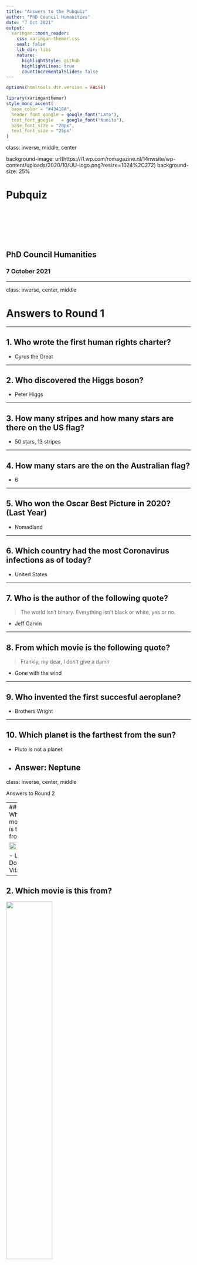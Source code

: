 ```yaml
---
title: "Answers to the Pubquiz"
author: "PhD Council Humanities" 
date: "7 Oct 2021"
output:
  xaringan::moon_reader:
    css: xaringan-themer.css
    seal: false
    lib_dir: libs
    nature:
      highlightStyle: github
      highlightLines: true
      countIncrementalSlides: false
---
```


```r
options(htmltools.dir.version = FALSE)
```

```r
library(xaringanthemer)
style_mono_accent(
  base_color = "#43418A",
  header_font_google = google_font("Lato"),
  text_font_google   = google_font("Nunito"),
  base_font_size = "20px",
  text_font_size = "25px"
)
```

class: inverse, middle, center

background-image: url(https://i1.wp.com/romagazine.nl/14nwsite/wp-content/uploads/2020/10/UU-logo.png?resize=1024%2C272)
background-size: 25%

# Pubquiz

<br>
<br>
<br>
<br>
<br>

## PhD Council Humanities

### 7 October 2021

---

class: inverse, center, middle

# Answers to Round 1

---

## 1. Who wrote the first human rights charter?

- Cyrus the Great

---

## 2. Who discovered the Higgs boson?

- Peter Higgs

---

## 3. How many stripes and how many stars are there on the US flag? 

- 50 stars, 13 stripes

---

## 4. How many stars are the on the Australian flag?

- 6

---

## 5. Who won the Oscar Best Picture in 2020? (Last Year)

- Nomadland

---

## 6. Which country had the most Coronavirus infections as of today?

- United States

---

## 7. Who is the author of the following quote?

> The world isn't binary. Everything isn't black or white, yes or no. 

- Jeff Garvin

---

## 8. From which movie is the following quote?

> Frankly, my dear, I don't give a damn

- Gone with the wind

---

## 9. Who invented the first succesful aeroplane?

- Brothers Wright

---

## 10. Which planet is the farthest from the sun? 

- Pluto is not a planet

- Answer: Neptune
---

class: inverse, center, middle

Answers to Round 2

---
## 1. Which movie is this from?

<img src="https://bas-m.netlify.app/pubquiz/pics/movie_ladolcevita.png" height="80%" width="80%">

- La Dolce Vita
---

## 2. Which movie is this from?

<img src="https://bas-m.netlify.app/pubquiz/pics/movie_castaway.jpg" height="50%" width="50%">

- Cast Away

---

## 3. Which movie is this from?

<img src="https://bas-m.netlify.app/pubquiz/pics/movie_titanic.jpg" height="80%" width="80%">

- The Titanic

---

## 4. Which movie is this from?

<img src="https://bas-m.netlify.app/pubquiz/pics/movie_eyeswideshut.jpg" height="80%" width="80%">

- Eyes Wide Shut

---

## 5. Which movie is this from?

<img src="https://bas-m.netlify.app/pubquiz/pics/movie_pulpfiction.jpg" height="80%" width="80%">

- Pulp Fiction

---

## 6. Which movie is this from?

<img src="https://bas-m.netlify.app/pubquiz/pics/movie_fightclub.jpeg" height="80%" width="80%">

- Fight Club

---

## 7. Which movie is this from?

<img src="https://bas-m.netlify.app/pubquiz/pics/movie_theshining.png" height="80%" width="80%">

- The Shining

---

## 8.  Which movie is this from?

<img src="https://bas-m.netlify.app/pubquiz/pics/movie_thetrumanshow.jpg" height="80%" width="80%">

- The Truman Show

---

## 9. Which movie is this from?

<img src="https://bas-m.netlify.app/pubquiz/pics/movie_scarface.jpg" height="80%" width="80%">

- Scarface

---

## 10. Which movie is this from?

<img src="https://bas-m.netlify.app/pubquiz/pics/movie_backtothefuture.jpeg" height="50%" width="50%">

- Back to the Future

---

class: inverse, center, middle

Answers to Round 3

---

## Which language is this?

 <audio controls>
  <source src="http://bas-m.netlify.app/pubquiz/audio/vietnamese.mp3" type="audio/mp3">
  Your browser does not support the audio tag.
</audio> 

- Vietnamese

---

## Which language is this?

<audio controls>
  <source src="http://bas-m.netlify.app/pubquiz/audio/czech.mp3" type="audio/mp3">
  Your browser does not support the audio tag.
</audio> 

- Czech

---

## Which language is this?

<audio controls>
  <source src="http://bas-m.netlify.app/pubquiz/audio/arabic.mp3" type="audio/mp3">
  Your browser does not support the audio tag.
</audio> 

- Arabic

---
## Which language is this?

<audio controls>
  <source src="http://bas-m.netlify.app/pubquiz/audio/afrikaans.mp3" type="audio/mp3">
  Your browser does not support the audio tag.
</audio> 

- Afrikaans

---
## Which language is this?

<audio controls>
  <source src="http://bas-m.netlify.app/pubquiz/audio/swedish.mp3" type="audio/mp3">
  Your browser does not support the audio tag.
</audio> 

- Swedish
---


## Which city is this?

<img src="https://bas-m.netlify.app/pubquiz/pics/rio.jpg">

- Rio de Janeiro

---


## Which city is this?

<img src="https://bas-m.netlify.app/pubquiz/pics/casablanca.jpg">

- Casablanca

---

## Which city is this?

<img src="https://bas-m.netlify.app/pubquiz/pics/tokyo.jpg" width="70%" height="70%">

- Tokyo

---

## Which city is this?

<img src="https://bas-m.netlify.app/pubquiz/pics/rotterdam.png">

- Rotterdam


---

## Which city is this?

<img src="https://bas-m.netlify.app/pubquiz/pics/teheran.png" width="70%" height="70%">

- Teheran

---

class: middle, center, inverse

## Answers to Round 4

---



## 1. Name the title and artist 

<audio controls>
  <source src="http://bas-m.netlify.app/pubquiz/audio/jenniferlopez.mp3" type="audio/mp3">
  Your browser does not support the audio tag.
</audio> 

- Jennifer Lopez - Jenny from the Block

---


## 2. Name the movie

<audio controls>
  <source src="http://bas-m.netlify.app/pubquiz/audio/godfather.mp3" type="audio/mp3">
  Your browser does not support the audio tag.
</audio> 

- The Godfather

---


## 3. Name the movie

<audio controls>
  <source src="http://bas-m.netlify.app/pubquiz/audio/harrypotter.mp3" type="audio/mp3">
  Your browser does not support the audio tag.
</audio> 

- Harry Potter

---


## 4. Name the series

<audio controls>
  <source src="http://bas-m.netlify.app/pubquiz/audio/friendstheme.mp3" type="audio/mp3">
  Your browser does not support the audio tag.
</audio> 

- Friends

---


## 5. Name the title and artist 

<audio controls>
  <source src="http://bas-m.netlify.app/pubquiz/audio/edsheeran_badhabits.mp3" type="audio/mp3">
  Your browser does not support the audio tag.
</audio> 

- Ed Sheeran - Bad Habits

---


## 6. Name the composer and piece

<audio controls>
  <source src="http://bas-m.netlify.app/pubquiz/audio/bach_toccata_and_fugue.mp3" type="audio/mp3">
  Your browser does not support the audio tag.
</audio> 

- J.S. Bach - Toccata & Fugue in D Minor

---


## 7. Name the title and artist 

<audio controls>
  <source src="http://bas-m.netlify.app/pubquiz/audio/beyonce.mp3" type="audio/mp3">
  Your browser does not support the audio tag.
</audio> 

- Beyonce - Brown Skin Girl

---


## 8. Name the video game

<audio controls>
  <source src="http://bas-m.netlify.app/pubquiz/audio/super_mario_theme.mp3" type="audio/mp3">
  Your browser does not support the audio tag.
</audio> 

- Super Mario

---


## 9. Name the title and artist 

<audio controls>
  <source src="http://bas-m.netlify.app/pubquiz/audio/tuto_cutugno_lasciate-mi-cantare.mp3" type="audio/mp3">
  Your browser does not support the audio tag.
</audio> 

- Tuto Cutugno - Lasciate Mi Cantare

---


## 10. Name the title and artist 

<audio controls>
  <source src="http://bas-m.netlify.app/pubquiz/audio/theweathergirls_itsrainingmen.mp3" type="audio/mp3">
  Your browser does not support the audio tag.
</audio> 

- The Weather Girls - It's Raining Men

---

class: inverse, middle, center 

## The End

---


